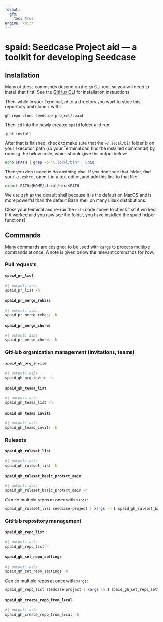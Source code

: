 ```yaml
---
format:
  gfm:
    toc: true
engine: knitr
---
```


<!-- Don't edit README.md directly, edit README.qmd and render to Markdown via `just build-readme` -->

# spaid: Seedcase Project aid --- a toolkit for developing Seedcase

## Installation

Many of these commands depend on the `gh` CLI tool, so you will need to
install that first. See the [GitHub CLI](https://cli.github.com/) for
installation instructions.

Then, while in your Terminal, `cd` to a directory you want to store this
repository and clone it with:

``` bash
gh repo clone seedcase-project/spaid
```

Then, `cd` into the newly created `spaid` folder and run:

``` bash
just install
```

After that is finished, check to make sure that the `~/.local/bin`
folder is on your execution path (so your Terminal can find the
installed commands) by running the below code, which should give the
output below:

```bash
echo $PATH | grep -o "\.local/bin" | uniq
```

Then you don't need to do anything else. If you don't see that folder,
find your `~/.zshrc` , open it in a text editor, and add this line to
that file:

``` bash
export PATH=$HOME/.local/bin:$PATH
```

We use [zsh](https://github.com/ohmyzsh/ohmyzsh/wiki/Installing-ZSH) as
the default shell because it is the default on MacOS and is more
powerful than the default Bash shell on many Linux distributions.

Close your terminal and re-run the `echo` code above to check that it
worked. If it worked and you now see the folder, you have installed the
spaid helper functions!

## Commands

Many commands are designed to be used with `xargs` to process multiple
commands at once. A note is given below the relevant commands for how.

### Pull requests

#### `spaid_pr_list`

```bash
#| output: asis
spaid_pr_list -h
```

#### `spaid_pr_merge_rebase`

```bash
#| output: asis
spaid_pr_merge_rebase -h
```

#### `spaid_pr_merge_chores`

```bash
#| output: asis
spaid_pr_merge_chores -h
```

### GitHub organization management (invitations, teams)

#### `spaid_gh_org_invite`

```bash
#| output: asis
spaid_gh_org_invite -h
```

#### `spaid_gh_teams_list`

```bash
#| output: asis
spaid_gh_teams_list -h
```

#### `spaid_gh_teams_invite`

```bash
#| output: asis
spaid_gh_teams_invite -h
```

### Rulesets

#### `spaid_gh_ruleset_list`

```bash
#| output: asis
spaid_gh_ruleset_list -h
```

#### `spaid_gh_ruleset_basic_protect_main`

```bash
#| output: asis
spaid_gh_ruleset_basic_protect_main -h
```

Can do multiple repos at once with `xargs`:

``` bash
spaid_gh_ruleset_list seedcase-project | xargs -n 1 spaid_gh_ruleset_basic_protect_main
```

### GitHub repository management

#### `spaid_gh_repo_list`

```bash
#| output: asis
spaid_gh_repo_list -h
```

#### `spaid_gh_set_repo_settings`

```bash
#| output: asis
spaid_gh_set_repo_settings -h
```

Can do multiple repos at once with `xargs`:

``` bash
spaid_gh_repo_list seedcase-project | xargs -n 1 spaid_gh_set_repo_settings
```

#### `spaid_gh_create_repo_from_local`

```bash
#| output: asis
spaid_gh_create_repo_from_local -h
```
